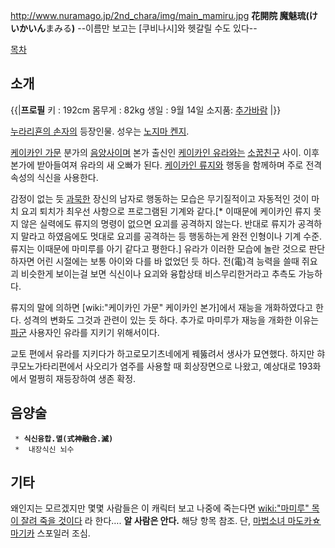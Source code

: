 http://www.nuramago.jp/2nd_chara/img/main_mamiru.jpg
'''花開院 魔魅琉(けいかいん '''まみる''')'''
--이름만 보고는 [쿠비나시]와 헷갈릴 수도 있다--

[[목차]]

== 소개 ==
{{|'''프로필'''
키 : 192cm
몸무게 : 82kg
생일 : 9월 14일
소지품: [[추가바람]]
|}}

[[누라리횬의 손자]]의 등장인물. 성우는 [[노지마 켄지]].

[[케이카인 가문]] 분가의 [[음양사]]이며 본가 출신인 [[케이카인 유라]]와는 [[소꿉친구]] 사이. 이후 본가에 받아들여져 유라의 새 오빠가 된다. [[케이카인 류지]]와 행동을 함께하며 주로 전격 속성의 식신을 사용한다.  

감정이 없는 듯 [[과묵]]한 장신의 남자로 행동하는 모습은 무기질적이고 자동적인 것이 마치 요괴 퇴치가 최우선 사항으로 프로그램된 기계와 같다.[* 이때문에 케이카인 류지 못지 않은 실력에도 류지의 명령이 없으면 요괴를 공격하지 않는다. 반대로 류지가 공격하지 말라고 하였음에도 멋대로 요괴를 공격하는 등 행동하는게 완전 인형이나 기계 수준. 류지는 이때문에 마미루를 아기 같다고 평한다.] 유라가 이러한 모습에 놀란 것으로 판단하자면 어린 시절에는 보통 아이와 다를 바 없었던 듯 하다. 전(電)격 능력을 쓸때 쥐요괴 비슷한게 보이는걸 보면 식신이나 요괴와 융합상태 비스무리한거라고 추측도 가능하다.

류지의 말에 의하면 [wiki:"케이카인 가문" 케이카인 본가]에서 재능을 개화하였다고 한다. 성격의 변화도 그것과 관련이 있는 듯 하다. 추가로 마미루가 재능을 개화한 이유는 [[파군]] 사용자인 유라를 지키기 위해서이다.

교토 편에서 유라를 지키다가 하고로모기츠네에게 꿰뚫려서 생사가 묘연했다. 하지만 햐쿠모노가타리편에서 사오리가 염주를 사용할 때 회상장면으로 나왔고, 예상대로 193화에서 멀쩡히 재등장하여 생존 확정.

== 음양술 ==
  * '''식신융합.멸(式神融合.滅)'''
  *  내장식신 뇌수

== 기타 ==
왜인지는 모르겠지만 몇몇 사람들은 이 캐릭터 보고 나중에 죽는다면 [[wiki:"마미루" 목이 잘려 죽을 것이다]] 라 한다…. '''알 사람은 안다.''' 해당 항목 참조. 단, [[마법소녀 마도카☆마기카]] 스포일러 조심.

